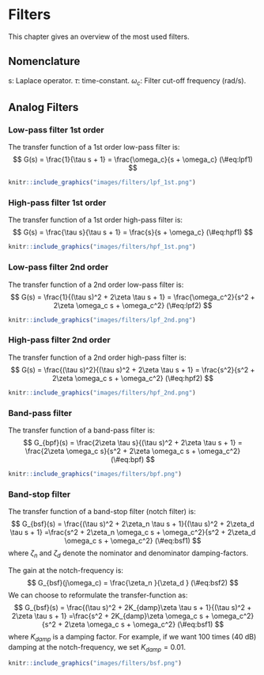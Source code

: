 # Filters

This chapter gives an overview of the most used filters.

## Nomenclature
s: Laplace operator.
$\tau$: time-constant.
$\omega_c$: Filter cut-off frequency (rad/s).


## Analog Filters

### Low-pass filter 1st order

The transfer function of a 1st order low-pass filter is:
$$
G(s) =  \frac{1}{\tau s + 1} = \frac{\omega_c}{s + \omega_c}
(\#eq:lpf1)
$$
```r
knitr::include_graphics("images/filters/lpf_1st.png")
```


### High-pass filter 1st order

The transfer function of a 1st order high-pass filter is:
$$
G(s) =  \frac{\tau s}{\tau s + 1} = \frac{s}{s + \omega_c}
(\#eq:hpf1)
$$
```r
knitr::include_graphics("images/filters/hpf_1st.png")
```



### Low-pass filter 2nd order

The transfer function of a 2nd order low-pass filter is:
$$
G(s) =  \frac{1}{(\tau s)^2 + 2\zeta \tau s + 1} = \frac{\omega_c^2}{s^2 + 2\zeta \omega_c s + \omega_c^2}
(\#eq:lpf2)
$$

```r
knitr::include_graphics("images/filters/lpf_2nd.png")
```



### High-pass filter 2nd order

The transfer function of a 2nd order high-pass filter is:
$$
G(s) =  \frac{(\tau s)^2}{(\tau s)^2 + 2\zeta \tau s + 1} = \frac{s^2}{s^2 + 2\zeta \omega_c s + \omega_c^2}
(\#eq:hpf2)
$$

```r
knitr::include_graphics("images/filters/hpf_2nd.png")
```



### Band-pass filter

The transfer function of a band-pass filter is:
$$
G_{bpf}(s) =  \frac{2\zeta \tau s}{(\tau s)^2 + 2\zeta \tau s + 1} = \frac{2\zeta \omega_c s}{s^2 + 2\zeta \omega_c s + \omega_c^2}
(\#eq:bpf)
$$

```r
knitr::include_graphics("images/filters/bpf.png")
```


### Band-stop filter

The transfer function of a band-stop filter (notch filter) is:
$$
G_{bsf}(s) = \frac{(\tau s)^2 + 2\zeta_n \tau s + 1}{(\tau s)^2 + 2\zeta_d \tau s + 1} 
=\frac{s^2 + 2\zeta_n \omega_c s + \omega_c^2}{s^2 + 2\zeta_d \omega_c s + \omega_c^2}
(\#eq:bsf1)
$$
where $\zeta_n$ and $\zeta_d$ denote the nominator and denominator damping-factors.

The gain at the notch-frequency is:
$$
G_{bsf}(j\omega_c) = \frac{\zeta_n }{\zeta_d }
(\#eq:bsf2)
$$
We can choose to reformulate the transfer-function as:
$$
G_{bsf}(s) = \frac{(\tau s)^2 + 2K_{damp}\zeta \tau s + 1}{(\tau s)^2 + 2\zeta \tau s + 1} 
=\frac{s^2 + 2K_{damp}\zeta \omega_c s + \omega_c^2}{s^2 + 2\zeta \omega_c s + \omega_c^2}
(\#eq:bsf1)
$$
where $K_{damp}$ is a damping factor. For example, if we want 100 times (40 dB) damping  at the notch-frequency, we set $K_{damp} = 0.01$.

```r
knitr::include_graphics("images/filters/bsf.png")
```



<!--
$$
\begin{aligned}
v_\alpha &=   v_a\\
v_\beta &=  \frac{1}{\sqrt{3}} (v_b-v_c) \\
\end{aligned}
(\#eq:abcAB2)
$$
-->


